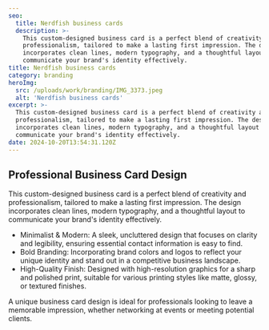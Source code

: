 ```yaml
---
seo:
  title: Nerdfish business cards
  description: >-
    This custom-designed business card is a perfect blend of creativity and
    professionalism, tailored to make a lasting first impression. The design
    incorporates clean lines, modern typography, and a thoughtful layout to
    communicate your brand's identity effectively.
title: Nerdfish business cards
category: branding
heroImg: 
  src: /uploads/work/branding/IMG_3373.jpeg
  alt: 'Nerdfish business cards'
excerpt: >-
  This custom-designed business card is a perfect blend of creativity and
  professionalism, tailored to make a lasting first impression. The design
  incorporates clean lines, modern typography, and a thoughtful layout to
  communicate your brand's identity effectively.
date: 2024-10-20T13:54:31.120Z
---
```


## Professional Business Card Design

This custom-designed business card is a perfect blend of creativity and professionalism, tailored to make a lasting first impression. The design incorporates clean lines, modern typography, and a thoughtful layout to communicate your brand's identity effectively.

- Minimalist & Modern: A sleek, uncluttered design that focuses on clarity and legibility, ensuring essential contact information is easy to find.
- Bold Branding: Incorporating brand colors and logos to reflect your unique identity and stand out in a competitive business landscape.
- High-Quality Finish: Designed with high-resolution graphics for a sharp and polished print, suitable for various printing styles like matte, glossy, or textured finishes.

A unique business card design is ideal for professionals looking to leave a memorable impression, whether networking at events or meeting potential clients.
